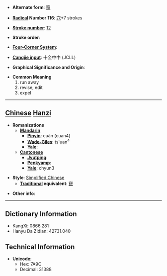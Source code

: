 * '''Alternate form''': [[竄]]

* '''[[Wiktionary:Chinese radical index| Radical]] Number 116''': [[Wiktionary:Chinese radical index 穴|穴]]+7 strokes

* '''[[Wiktionary:Chinese total strokes index|Stroke number]]''': [[Wiktionary:Chinese total strokes index 12|12]]

* '''Stroke order''': 

* '''[[Wiktionary:Chinese four corner index|Four-Corner System]]''': 

* '''[[Wiktionary:Chinese Cangjie index|Cangjie input]]''': 十金中中 (JCLL)

* '''Graphical Significance and Origin''': 

* '''Common Meaning'''
*#run away
*# revise, edit
*# expel


----

== [[Chinese]] [[Hanzi]] ==

* '''Romanizations'''
** '''[[Mandarin]]'''
*** '''[[Pinyin]]''': cuàn (cuan4)
*** '''[[Wade-Giles]]''': ts'uan<sup>4</sup>
*** '''[[Yale]]''': 
** '''[[Cantonese]]'''
*** '''[[Jyutping]]''':
*** '''[[Penkyamp]]''': 
*** '''[[Yale]]''': chyun3

* '''Style''': [[Simplified Chinese]] 
** '''[[Traditional Chinese|Traditional]] equivalent''': [[竄]]

* '''Other info''': 

----

== Dictionary Information ==

* KangXi: 0866.281
* Hanyu Da Zidian: 42731.040

== Technical Information ==

* '''Unicode''':
** Hex: 7A9C
** Decimal: 31388